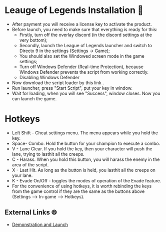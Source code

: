 # Leauge of Legends Installation 🔧

- After payment you will receive a license key  to activate the product.
- Before launch, you need to make sure that everything is ready for this:
    - Firstly, turn off the overlay discord (in the discord settings at the very bottom);
    - Secondly, launch the League of Legends launcher and switch to Directx 9 in the settings (Settings -> Game);
    - You should also set the Windowed screen mode in the game settings;
    - Turn off Windows Defender  (Real-time Protection), because Windows Defender prevents the script from working correctly.
    - Disabling Windows Defender
- Now download the script loader by this link .
- Run launcher, press "Start Script", put your key  in window.
- Wait for loading, when you will see "Success", window closes. Now you can launch the game.

# Hotkeys

- Left Shift - Cheat settings menu. The menu appears while you hold the key.
- Space- Combo. Hold the button for your champion to execute a combo.
- V - Lane Clear. If you hold the key, then your character will push the lane, trying to lasthit all the creeps.
- C - Harass. When you hold this button, you will harass the enemy in the area of the script.
- X - Last Hit. As long as the button is held, you lasthit all the creeps on your lane.
- K - Evade On/Off - toggles the modes of operation of the Evade feature.
- For the convenience of using hotkeys, it is worth rebinding the keys from the game control if they are the same as the buttons above (Settings –> In-game –> Hotkeys).


## External Links 🌐

- [Demonstration and Launch](https://youtu.be/ZyVN8nsD_mU)